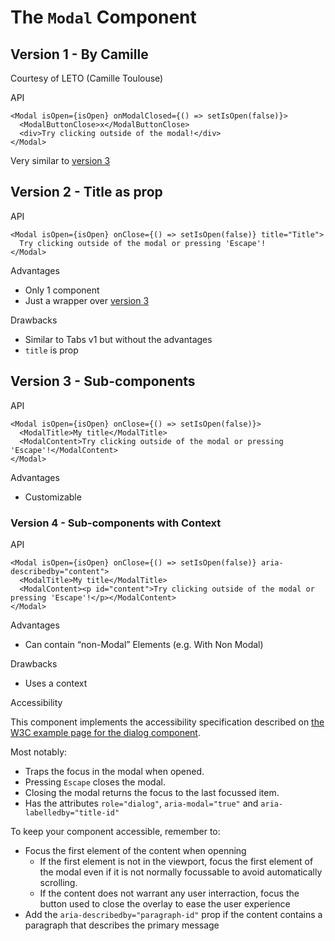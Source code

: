 

<Meta title="Components/Modal/Study" />

# The <code>Modal</code> Component

## Version 1 - By Camille

<TryBadge kind="components-modal-v1-by-camille" story="default" />
<DeprecatedBadge />

Courtesy of LETO (Camille Toulouse)

<div className="subheading">API</div>

```tsx
<Modal isOpen={isOpen} onModalClosed={() => setIsOpen(false)}>
  <ModalButtonClose>x</ModalButtonClose>
  <div>Try clicking outside of the modal!</div>
</Modal>
```

Very similar to <a href="#version-3---sub-components">version 3</a>

## Version 2 - Title as prop

<TryBadge kind="components-modal-v2-title-as-prop" story="default" />

<div className="subheading">API</div>

```tsx
<Modal isOpen={isOpen} onClose={() => setIsOpen(false)} title="Title">
  Try clicking outside of the modal or pressing 'Escape'!
</Modal>
```

<div className="subheading">Advantages</div>
<ul>
  <li>Only 1 component</li>
  <li>Just a wrapper over <a href="#version-3---sub-components">version 3</a></li>
</ul>

<div className="subheading">Drawbacks</div>
<ul>
  <li>Similar to <LinkTo kind="components-tabs-v1-labels-as-props" story="default">Tabs v1</LinkTo> but without the advantages</li>
  <li><code>title</code> is prop</li>
</ul>

## Version 3 - Sub-components

<TryBadge kind="components-modal-v3-sub-components" story="default" />

<div className="subheading">API</div>

```tsx
<Modal isOpen={isOpen} onClose={() => setIsOpen(false)}>
  <ModalTitle>My title</ModalTitle>
  <ModalContent>Try clicking outside of the modal or pressing 'Escape'!</ModalContent>
</Modal>
```

<div className="subheading">Advantages</div>
<ul>
  <li>Customizable</li>
</ul>

### Version 4 - Sub-components with Context

<TryBadge kind="components-modal-v4-⭐-♿-sub-components-with-context" story="default" />

<div className="subheading">API</div>

```tsx
<Modal isOpen={isOpen} onClose={() => setIsOpen(false)} aria-describedby="content">
  <ModalTitle>My title</ModalTitle>
  <ModalContent><p id="content">Try clicking outside of the modal or pressing 'Escape'!</p></ModalContent>
</Modal>
```

<div className="subheading">Advantages</div>
<ul>
  <li>Can contain &ldquo;non-Modal&rdquo; Elements (e.g. <LinkTo kind="components-modal-v4-⭐-sub-components-with-context" story="with-non-modal">With Non Modal</LinkTo>)</li>
</ul>

<div className="subheading">Drawbacks</div>
<ul>
  <li>Uses a context</li>
</ul>

<div className="subheading" id="v4-a11y">Accessibility</div>

This component implements the accessibility specification described on [the W3C example page for the dialog component](https://www.w3.org/TR/2019/NOTE-wai-aria-practices-1.1-20190814/examples/dialog-modal/dialog.html).

Most notably:

- Traps the focus in the modal when opened.
- Pressing `Escape` closes the modal.
- Closing the modal returns the focus to the last focussed item.
- Has the attributes `role="dialog"`, `aria-modal="true"` and `aria-labelledby="title-id"`

To keep your component accessible, remember to:

- Focus the first element of the content when openning
  - If the first element is not in the viewport, focus the first element of the modal even if it is not normally focussable to avoid automatically scrolling.
  - If the content does not warrant any user interraction, focus the button used to close the overlay to ease the user experience
- Add the `aria-describedby="paragraph-id"` prop if the content contains a paragraph that describes the primary message
